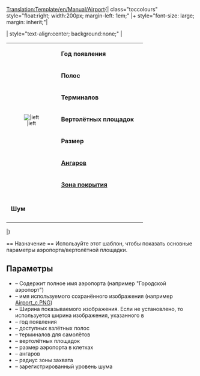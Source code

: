 <noinclude>[[Translation:Template/en/Manual/Airport]]</noinclude>{| class="toccolours" style="float:right; width:200px; margin-left: 1em;"
|+ style="font-size: large; margin: inherit;"|'''{{{Fullname}}}'''

| style="text-align:center; background:none;" |
{| class="toccolours"
|rowspan="8" style="text-align:center; font-size:smaller;"|[[File:{{{image}}}|{{{imagewidth}}}|left]]
|&nbsp;'''Год появления''' || {{{Entry}}}
|-
|&nbsp;'''Полос''' || {{{Runways}}}
|-
|&nbsp;'''Терминалов''' || {{{Ramps}}}
|-
|&nbsp;'''Вертолётных площадок''' || {{{Heli}}}
|-
|&nbsp;'''Размер''' || {{{size}}}
|-
|&nbsp;'''[[ru/Manual/Депо|Ангаров]]''' || {{{hangars}}}
|-
|&nbsp;'''[[ru/Manual/Зона покрытия|Зона покрытия]]''' || {{{catchment}}}
|-
|-
|&nbsp;'''Шум''' || {{{noise}}}
|-
|}

|}

<noinclude>== Назначение ==
Используйте этот шаблон, чтобы показать основные параметры аэропорта/вертолётной площадки.
== Параметры ==
* {{{Fullname}}} – Содержит полное имя аэропорта (например "Городской аэропорт")
* {{{image}}} – имя используемого сохранённого изображения (например [[:File:en/Manual/Airport c.png|Airport_c.PNG]])
* {{{imagewidth}}} – Ширина показываемого изображения. Если не установлено, то используется ширина изображения, указанного в {{{image}}}
* {{{Entry}}} – год появления
* {{{Runways}}} – доступных взлётных полос
* {{{Ramps}}} – терминалов для самолётов
* {{{Heli}}} – вертолётных площадок
* {{{size}}} – размер аэропорта в клетках
* {{{hangars}}} – ангаров
* {{{catchment}}} – радиус зоны захвата
* {{{noise}}} – зарегистрированный уровень шума</noinclude>